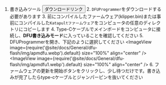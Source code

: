 1. 書き込みツール <Button variant="contained" disableElevation href="https://mellow-next.klipper.cn/docs/ResDownload/auxiliary_software/">ダウンロードリンク</Button>
    2. `DFUProgrammer`をダウンロードする必要があります
    3. 前にコンパイルしたファームウェア(klipper.bin)または事前にコンパイルした`Katapultファームウェア`をコンピュータの任意のディレクトリにコピーします
    4. Type-Cケーブルでメインボードをコンピュータに接続し、**DFU書き込みモード**に入っていることを確認してください
    5. DFUProgrammerを開き、下記のように選択してください
        <ImageView image={require('@site/docs/General/dfu-flash/img/apmdfu.webp').default} size="100%" align="center" />
        <ImageView image={require('@site/docs/General/dfu-flash/img/apmdfu1.webp').default} size="100%" align="center" />
    6. ファームウェアの更新を開始ボタンをクリックし、少し待つだけです。書き込みが完了したらtype-cケーブルとジャンパーピンを抜いてください

